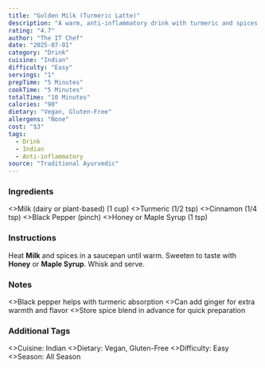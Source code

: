 ```yaml
---
title: "Golden Milk (Turmeric Latte)"
description: "A warm, anti-inflammatory drink with turmeric and spices."
rating: "4.7"
author: "The IT Chef"
date: "2025-07-01"
category: "Drink"
cuisine: "Indian"
difficulty: "Easy"
servings: "1"
prepTime: "5 Minutes"
cookTime: "5 Minutes"
totalTime: "10 Minutes"
calories: "90"
dietary: "Vegan, Gluten-Free"
allergens: "None"
cost: "$3"
tags:
  - Drink
  - Indian
  - Anti-inflammatory
source: "Traditional Ayurvedic"
---
```


### Ingredients

<RecipeIngredients>
  <>Milk (dairy or plant-based) (1 cup)</>
  <>Turmeric (1/2 tsp)</>
  <>Cinnamon (1/4 tsp)</>
  <>Black Pepper (pinch)</>
  <>Honey or Maple Syrup (1 tsp)</>
</RecipeIngredients>

### Instructions

<RecipeInstructions>
  <RecipeInstructionsSection title="Prepare Golden Milk">
    <RecipeInstructionsStep>
      Heat <strong>Milk</strong> and spices in a saucepan until warm.
    </RecipeInstructionsStep>
    <RecipeInstructionsStep>
      Sweeten to taste with <strong>Honey</strong> or <strong>Maple Syrup</strong>. Whisk and serve.
    </RecipeInstructionsStep>
  </RecipeInstructionsSection>
</RecipeInstructions>

### Notes

<RecipeNotes>
  <>Black pepper helps with turmeric absorption</>
  <>Can add ginger for extra warmth and flavor</>
  <>Store spice blend in advance for quick preparation</>
</RecipeNotes>

### Additional Tags

<RecipeTags>
  <>Cuisine: Indian</>
  <>Dietary: Vegan, Gluten-Free</>
  <>Difficulty: Easy</>
  <>Season: All Season</>
</RecipeTags>
